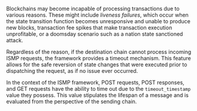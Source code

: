 
Blockchains may become incapable of processing transactions due to various reasons. These might include *liveness failures*, which occur when the state transition function becomes unresponsive and unable to produce new blocks, transaction fee spikes that make transaction execution unprofitable, or a doomsday scenario such as a nation state sanctioned attack.

Regardless of the reason, if the destination chain cannot process incoming ISMP requests, the framework provides a timeout mechanism. This feature allows for the safe reversion of state changes that were executed prior to dispatching the request, as if no issue ever occurred.

In the context of the ISMP framework, POST requests, POST responses, and GET requests have the ability to time out due to the `timeout_timestamp` value they possess. This value stipulates the lifespan of a message and is evaluated from the perspective of the sending chain.
